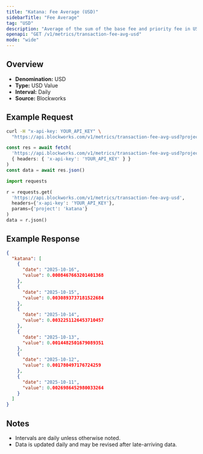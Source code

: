 ```yaml
---
title: "Katana: Fee Average (USD)"
sidebarTitle: "Fee Average"
tag: "USD"
description: "Average of the sum of the base fee and priority fee in USD that day"
openapi: "GET /v1/metrics/transaction-fee-avg-usd"
mode: "wide"
---
```


## Overview

- **Denomination:** USD
- **Type:** USD Value
- **Interval:** Daily
- **Source:** Blockworks

## Example Request

<CodeGroup>

```bash cURL
curl -H "x-api-key: YOUR_API_KEY" \
  "https://api.blockworks.com/v1/metrics/transaction-fee-avg-usd?project=katana"
```

```typescript TypeScript
const res = await fetch(
  'https://api.blockworks.com/v1/metrics/transaction-fee-avg-usd?project=katana',
  { headers: { 'x-api-key': 'YOUR_API_KEY' } }
)
const data = await res.json()
```

```python Python
import requests

r = requests.get(
  'https://api.blockworks.com/v1/metrics/transaction-fee-avg-usd',
  headers={'x-api-key': 'YOUR_API_KEY'},
  params={'project': 'katana'}
)
data = r.json()
```

</CodeGroup>

## Example Response

```json
{
  "katana": [
    {
      "date": "2025-10-16",
      "value": 0.0008467663201401368
    },
    {
      "date": "2025-10-15",
      "value": 0.0030893737181522684
    },
    {
      "date": "2025-10-14",
      "value": 0.0032251126453710457
    },
    {
      "date": "2025-10-13",
      "value": 0.0014482501679089351
    },
    {
      "date": "2025-10-12",
      "value": 0.001780497176724259
    },
    {
      "date": "2025-10-11",
      "value": 0.0026986452980033264
    }
  ]
}
```

## Notes
- Intervals are daily unless otherwise noted.
- Data is updated daily and may be revised after late-arriving data.